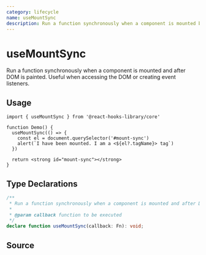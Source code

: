 ```yaml
---
category: lifecycle
name: useMountSync
description: Run a function synchronously when a component is mounted but after DOM is painted. 
---
```



<Playground>
  <Demo />
</Playground>

# useMountSync

Run a function synchronously when a component is mounted and after DOM is painted.
Useful when accessing the DOM or creating event listeners.

## Usage

```tsx
import { useMountSync } from '@react-hooks-library/core'

function Demo() {
  useMountSync(() => {
    const el = document.querySelector('#mount-sync')
    alert(`I have been mounted. I am a <${el?.tagName}> tag`)
  })

  return <strong id="mount-sync"></strong>
}
```

## Type Declarations

```typescript
/**
 * Run a function synchronously when a component is mounted and after DOM is painted.
 *
 * @param callback function to be executed
 */
declare function useMountSync(callback: Fn): void;
```

## Source

<Source name="useMountSync" pkg="core" />

